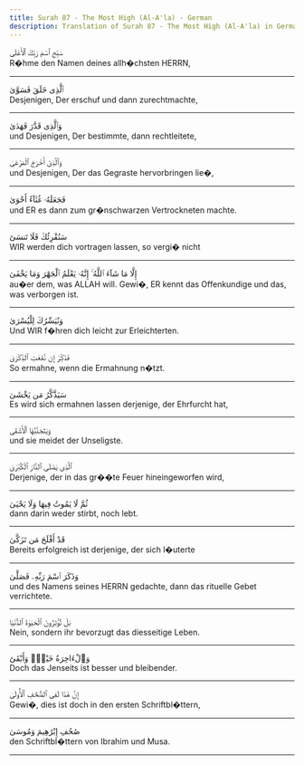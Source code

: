 ```yaml
---
title: Surah 87 - The Most High (Al-A'la) - German
description: Translation of Surah 87 - The Most High (Al-A'la) in German
---
```





<Aside type="quran" title="1">
سَبِّحِ ٱسْمَ رَبِّكَ ٱلْأَعْلَى
</Aside>

<Aside type="reference" title="1">
R�hme den Namen deines allh�chsten HERRN,
</Aside>

---

<Aside type="quran" title="2">
ٱلَّذِى خَلَقَ فَسَوَّىٰ
</Aside>

<Aside type="reference" title="2">
Desjenigen, Der erschuf und dann zurechtmachte,
</Aside>

---

<Aside type="quran" title="3">
وَٱلَّذِى قَدَّرَ فَهَدَىٰ
</Aside>

<Aside type="reference" title="3">
und Desjenigen, Der bestimmte, dann rechtleitete,
</Aside>

---

<Aside type="quran" title="4">
وَٱلَّذِىٓ أَخْرَجَ ٱلْمَرْعَىٰ
</Aside>

<Aside type="reference" title="4">
und Desjenigen, Der das Gegraste hervorbringen lie�,
</Aside>

---

<Aside type="quran" title="5">
فَجَعَلَهُۥ غُثَآءً أَحْوَىٰ
</Aside>

<Aside type="reference" title="5">
und ER es dann zum gr�nschwarzen Vertrockneten machte.
</Aside>

---

<Aside type="quran" title="6">
سَنُقْرِئُكَ فَلَا تَنسَىٰٓ
</Aside>

<Aside type="reference" title="6">
WIR werden dich vortragen lassen, so vergi� nicht
</Aside>

---

<Aside type="quran" title="7">
إِلَّا مَا شَآءَ ٱللَّهُ ۚ إِنَّهُۥ يَعْلَمُ ٱلْجَهْرَ وَمَا يَخْفَىٰ
</Aside>

<Aside type="reference" title="7">
au�er dem, was ALLAH will. Gewi�, ER kennt das Offenkundige und das, was verborgen ist.
</Aside>

---

<Aside type="quran" title="8">
وَنُيَسِّرُكَ لِلْيُسْرَىٰ
</Aside>

<Aside type="reference" title="8">
Und WIR f�hren dich leicht zur Erleichterten.
</Aside>

---

<Aside type="quran" title="9">
فَذَكِّرْ إِن نَّفَعَتِ ٱلذِّكْرَىٰ
</Aside>

<Aside type="reference" title="9">
So ermahne, wenn die Ermahnung n�tzt.
</Aside>

---

<Aside type="quran" title="10">
سَيَذَّكَّرُ مَن يَخْشَىٰ
</Aside>

<Aside type="reference" title="10">
Es wird sich ermahnen lassen derjenige, der Ehrfurcht hat,
</Aside>

---

<Aside type="quran" title="11">
وَيَتَجَنَّبُهَا ٱلْأَشْقَى
</Aside>

<Aside type="reference" title="11">
und sie meidet der Unseligste.
</Aside>

---

<Aside type="quran" title="12">
ٱلَّذِى يَصْلَى ٱلنَّارَ ٱلْكُبْرَىٰ
</Aside>

<Aside type="reference" title="12">
Derjenige, der in das gr��te Feuer hineingeworfen wird,
</Aside>

---

<Aside type="quran" title="13">
ثُمَّ لَا يَمُوتُ فِيهَا وَلَا يَحْيَىٰ
</Aside>

<Aside type="reference" title="13">
dann darin weder stirbt, noch lebt.
</Aside>

---

<Aside type="quran" title="14">
قَدْ أَفْلَحَ مَن تَزَكَّىٰ
</Aside>

<Aside type="reference" title="14">
Bereits erfolgreich ist derjenige, der sich l�uterte
</Aside>

---

<Aside type="quran" title="15">
وَذَكَرَ ٱسْمَ رَبِّهِۦ فَصَلَّىٰ
</Aside>

<Aside type="reference" title="15">
und des Namens seines HERRN gedachte, dann das rituelle Gebet verrichtete.
</Aside>

---

<Aside type="quran" title="16">
بَلْ تُؤْثِرُونَ ٱلْحَيَوٰةَ ٱلدُّنْيَا
</Aside>

<Aside type="reference" title="16">
Nein, sondern ihr bevorzugt das diesseitige Leben.
</Aside>

---

<Aside type="quran" title="17">
وَٱلْءَاخِرَةُ خَيْرٌۭ وَأَبْقَىٰٓ
</Aside>

<Aside type="reference" title="17">
Doch das Jenseits ist besser und bleibender.
</Aside>

---

<Aside type="quran" title="18">
إِنَّ هَٰذَا لَفِى ٱلصُّحُفِ ٱلْأُولَىٰ
</Aside>

<Aside type="reference" title="18">
Gewi�, dies ist doch in den ersten Schriftbl�ttern,
</Aside>

---

<Aside type="quran" title="19">
صُحُفِ إِبْرَٰهِيمَ وَمُوسَىٰ
</Aside>

<Aside type="reference" title="19">
den Schriftbl�ttern von Ibrahim und Musa.
</Aside>

---
